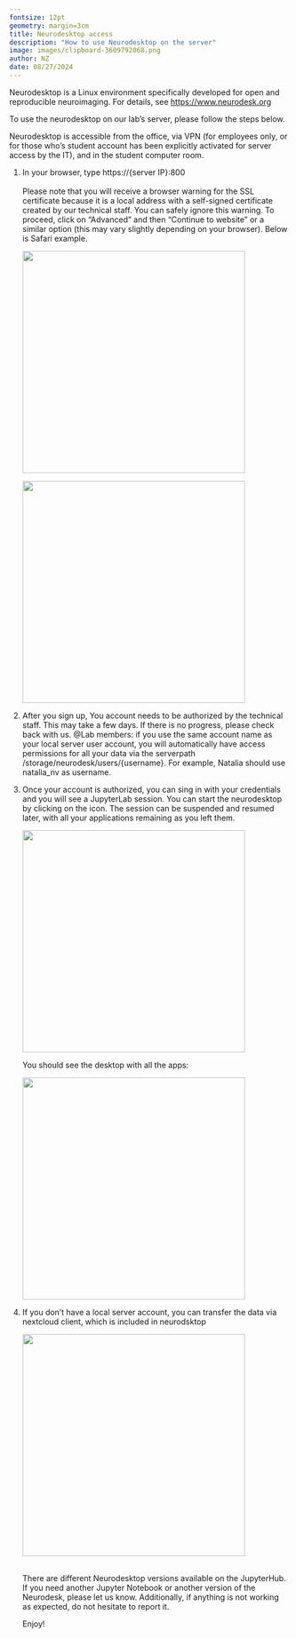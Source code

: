 ```yaml
---
fontsize: 12pt
geometry: margin=3cm
title: Neurodesktop access
description: "How to use Neurodesktop on the server"
image: images/clipboard-3609792068.png
author: NZ
date: 08/27/2024
---
```


Neurodesktop is a Linux environment specifically developed for open and reproducible neuroimaging. For details, see <https://www.neurodesk.org>

To use the neurodesktop on our lab's server, please follow the steps below.

Neurodesktop is accessible from the office, via VPN (for employees only, or for those who's student account has been explicitly activated for server access by the IT), and in the student computer room.

1.  In your browser, type https://{server IP}:800\
    \
    Please note that you will receive a browser warning for the SSL certificate because it is a local address with a self-signed certificate created by our technical staff. You can safely ignore this warning. To proceed, click on "Advanced" and then "Continue to website" or a similar option (this may vary slightly depending on your browser). Below is Safari example.

    ![](images/clipboard-2094179120.png){width="400"}

    ![](images/clipboard-1188963608.png){width="400"}

2.  After you sign up, You account needs to be authorized by the technical staff. This may take a few days. If there is no progress, please check back with us. \@Lab members: if you use the same account name as your local server user account, you will automatically have access permissions for all your data via the serverpath /storage/neurodesk/users/{username}. For example, Natalia should use natalia_nv as username.

3.  Once your account is authorized, you can sing in with your credentials and you will see a JupyterLab session. You can start the neurodesktop by clicking on the icon. The session can be suspended and resumed later, with all your applications remaining as you left them.

    ![](images/clipboard-3633669417.png){width="400"}

    You should see the desktop with all the apps:

    ![](images/clipboard-3609792068.png){width="400"}\

4.  If you don't have a local server account, you can transfer the data via nextcloud client, which is included in neurodsktop

    ![](images/clipboard-3813941447.png){width="400"}

    \
    There are different Neurodesktop versions available on the JupyterHub. If you need another Jupyter Notebook or another version of the Neurodesk, please let us know. Additionally, if anything is not working as expected, do not hesitate to report it.

    Enjoy!\
